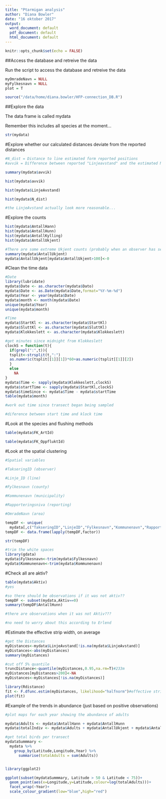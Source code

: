 ```yaml
---
title: "Ptarmigan analysis"
author: "Diana Bowler"
date: "16 oktober 2017"
output:
  word_document: default
  pdf_document: default
  html_document: default
---
```


```r

knitr::opts_chunk$set(echo = FALSE)

```


##Access the database and retreive the data

Run the script to access the database and retreive the data

```r

myOmradeNavn = NULL
myFylkesnavn = NULL
plot = T

source("/data/home/diana.bowler/HFP-connection_DB.R")

```


##Explore the data

The data frame is called mydata

Remember this includes all species at the moment...

```r

str(mydata)

```

#Explore whether our calculated distances deviate from the reported distances

```r

#N_dist = Distance to line estimated form reported positions
#avvik = Difference between reported "Linjeavstand" and the estimated N_dist

summary(mydata$avvik)

hist(mydata$avvik)

hist(mydata$LinjeAvstand)

hist(mydata$N_dist)

#the LinjeAvstand actually look more reasonable...

```


#Explore the counts

```r

hist(mydata$AntallHann)     
hist(mydata$AntallHunn)     
hist(mydata$AntallKylling)   
hist(mydata$AntallUkjent)  

#There are some extreme Ukjent counts (probably when an observer has seen a flock)
summary(mydata$AntallUkjent)
mydata$AntallUkjent[mydata$AntallUkjent>100]<-0

```


#Clean the time data

```r

#Date
library(lubridate)
mydata$Date <- as.character(mydata$Dato)
mydata$Date <- as.Date(mydata$Date,format="%Y-%m-%d")
mydata$Year <- year(mydata$Date)
mydata$month <- month(mydata$Date)
unique(mydata$Year)
unique(mydata$month)

#Time
mydata$StartKl <- as.character(mydata$StartKl)
mydata$SluttKl <- as.character(mydata$SluttKl)
mydata$Klokkeslett <- as.character(mydata$Klokkeslett)

#get minutes since midnight from Klokkeslett
clockS = function(t){
  if(grepl(":",t)){
  tsplit<-strsplit(t,":")
  as.numeric(tsplit[[1]][1])*60+as.numeric(tsplit[[1]][2])
  }
  else
    NA
}
mydata$Time <- sapply(mydata$Klokkeslett,clockS)
mydata$startTime <- sapply(mydata$StartKl,clockS)
mydata$timeSince <- mydata$Time - mydata$startTime
table(mydata$month)

#work out time since transect began being sampled

#diference between start time and klock time

```

#Look at the species and flushing methods

```r
table(mydata$FK_ArtId)

table(mydata$FK_OppfluktId)

```

#Look at the spatial clustering

```r

#Spatial variables

#TakseringID (observer)

#Linje_ID (line)

#Fylkesnavn (county)

#Kommunenavn (municipality)

#Rapporteringsniva (reporting)

#OmradeNavn (area)

tempDF <- unique(
  mydata[,c("TakseringID","LinjeID","Fylkesnavn","Kommunenavn","Rapporteringsniva","OmradeNavn")])
tempDF <- data.frame(lapply(tempDF,factor))

str(tempDF)

#trim the white spaces
library(gdata)
mydata$Fylkesnavn<-trim(mydata$Fylkesnavn)
mydata$Kommunenavn<-trim(mydata$Kommunenavn)

```


#Check all are aktiv?

```r

table(mydata$Aktiv)
#yes

#so there should be observations if it was not aktiv??
tempDF <- subset(mydata,Aktiv==0)
summary(tempDF$AntallHunn)

#there are observations when it was not Aktiv???

#no need to worry about this according to Erlend

```


#Estimate the effective strip width, on average

```r

#get the Distances
myDistances<-mydata$LinjeAvstand[!is.na(mydata$LinjeAvstand)]
myDistances<-abs(myDistances)
summary(myDistances)

#cut off 5% quantile
truncDistance<-quantile(myDistances,0.95,na.rm=T)#233m
myDistances[myDistances>200]<-NA
myDistances<-myDistances[!is.na(myDistances)]

library(Rdistance)
fit <- F.dfunc.estim(myDistances, likelihood="halfnorm")#effective strip width is 118 m
plot(fit)

```


#Example of the trends in abundance (just based on positive observations)

```r

#plot maps for each year showing the abundance of adults

mydata$Adults <- mydata$AntallHann + mydata$AntallHunn
mydata$totalIndiv <- mydata$Adults + mydata$AntallUkjent + mydata$AntallKylling

#get total birds per transect
mydataSummmary <- 
  mydata %>%
    group_by(Latitude,Longitude,Year) %>%
      summarise(totalAdults = sum(Adults))


library(ggplot2)

ggplot(subset(mydataSummmary, Latitude > 50 & Latitude < 75))+
  geom_point(aes(x=Longitude,y=Latitude,colour=log(totalAdults)))+
  facet_wrap(~Year)+
  scale_colour_gradient(low="blue",high="red")

```














